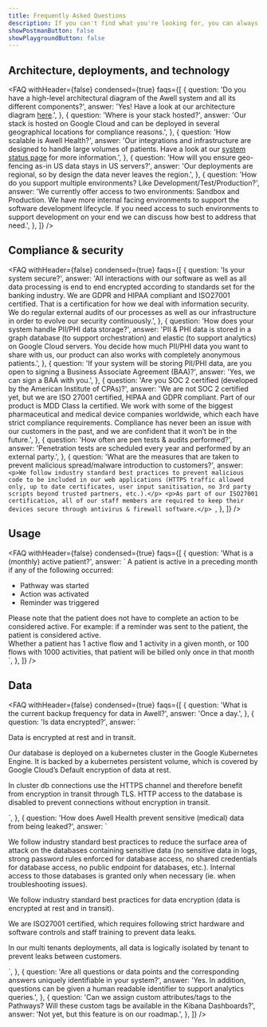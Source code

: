 ```yaml
---
title: Frequently Asked Questions
description: If you can't find what you're looking for, you can always send us a message over Intercom with your enquiry.
showPostmanButton: false
showPlaygroundButton: false
---
```


## Architecture, deployments, and technology

<FAQ
  withHeader={false}
  condensed={true}
  faqs={[
    {
      question:
        'Do you have a high-level architectural diagram of the Awell system and all its different components?',
      answer:
        '<span>Yes! Have a look at our architecture diagram <a href="https://res.cloudinary.com/da7x4rzl4/image/upload/v1659548875/Developer%20portal/Awell_Architecture_-_Full_-_Next.drawio.png" title="Awell Architecture Diagram" target="_blank">here</a>.</span>',
    },
    {
      question: 'Where is your stack hosted?',
      answer:
        'Our stack is hosted on Google Cloud and can be deployed in several geographical locations for compliance reasons.',
    },
    {
      question: 'How scalable is Awell Health?',
      answer:
        '<span>Our integrations and infrastructure are designed to handle large volumes of patients. Have a look at our <a href="/system-status">system status page</a> for more information.</span>',
    },
    {
      question:
        'How will you ensure geo-fencing as-in US data stays in US servers?',
      answer:
        'Our deployments are regional, so by design the data never leaves the region.',
    },
    {
      question:
        'How do you support multiple environments? Like Development/Test/Production?',
      answer:
        'We currently offer access to two environments: Sandbox and Production. We have more internal facing environments to support the software development lifecycle. If you need access to such environments to support development on your end we can discuss how best to address that need.',
    },
  ]}
/>

## Compliance & security

<FAQ
  withHeader={false}
  condensed={true}
  faqs={[
    {
      question: 'Is your system secure?',
      answer:
        'All interactions with our software as well as all data processing is end to end encrypted according to standards set for the banking industry. We are GDPR and HIPAA compliant and ISO27001 certified. That is a certification for how we deal with information security. We do regular external audits of our processes as well as our infrastructure in order to evolve our security continuously.',
    },
    {
      question: 'How does your system handle PII/PHI data storage?',
      answer:
        'PII & PHI data is stored in a graph database (to support orchestration) and elastic (to support analytics) on Google Cloud servers. You decide how much PII/PHI data you want to share with us, our product can also works with completely anonymous patients.',
    },
    {
      question:
        'If your system will be storing PII/PHI data, are you open to signing a Business Associate Agreement (BAA)?',
      answer: 'Yes, we can sign a BAA with you.',
    },
    {
      question:
        'Are you SOC 2 certified (developed by the American Institute of CPAs)?',
      answer:
        'We are not SOC 2 certified yet, but we are ISO 27001 certified, HIPAA and GDPR compliant. Part of our product is MDD Class Ia certified. We work with some of the biggest pharmaceutical and medical device companies worldwide, which each have strict compliance requirements. Compliance has never been an issue with our customers in the past, and we are confident that it won’t be in the future.',
    },
    {
      question: 'How often are pen tests & audits performed?',
      answer:
        'Penetration tests are scheduled every year and performed by an external party.',
    },
    {
      question:
        'What are the measures that are taken to prevent malicious spread/malware introduction to customers?',
      answer: `<p>We follow industry standard best practices to prevent malicious code to be included in our web applications (HTTPS traffic allowed only, up to date certificates, user input sanitisation, no 3rd party scripts beyond trusted partners, etc.).</p>
        <p>As part of our ISO27001 certification, all of our staff members are required to keep their devices secure through antivirus & firewall software.</p>
        `,
    },
  ]}
/>

## Usage

<FAQ
  withHeader={false}
  condensed={true}
  faqs={[
    {
      question: 'What is a (monthly) active patient?',
      answer: `
<span class='mb-4 inline-block'>A patient is active in a preceding month if any of the following occurred:</span>
‍
<ul>
<li>Pathway was started</li>
<li>Action was activated</li>
<li>Reminder was triggered</li>
</ul>

<div>
  Please note that the patient does not have to complete an action to be
  considered active. For example: if a reminder was sent to the patient, the
  patient is considered active.
</div>
<div class="mt-4">
  Whether a patient has 1 active flow and 1 activity in a given month, or 100
  flows with 1000 activities, that patient will be billed only once in that
  month
</div>
`, }, ]} />

## Data

<FAQ
  withHeader={false}
  condensed={true}
  faqs={[
    {
      question: 'What is the current backup frequency for data in Awell?',
      answer: 'Once a day.',
    },
    {
      question: 'Is data encrypted?',
      answer: `
<p>Data is encrypted at rest and in transit.</>
<p>Our database is deployed on a kubernetes cluster in the Google Kubernetes Engine. It is backed by a kubernetes persistent volume, which is covered by Google Cloud’s Default encryption of data at rest.</p>
<p>In cluster db connections use the HTTPS channel and therefore benefit from encryption in transit through TLS. HTTP access to the database is disabled to prevent connections without encryption in transit.</p>
  `,
    },
    {
      question:
        'How does Awell Health prevent sensitive (medical) data from being leaked?',
      answer: `
<p>We follow industry standard best practices to reduce the surface area of attack on the databases containing sensitive data (no sensitive data in logs, strong password rules enforced for database access, no shared credentials for database access, no public endpoint for databases, etc.). Internal access to those databases is granted only when necessary (ie. when troubleshooting issues).</p>
<p>We follow industry standard best practices for data encryption (data is encrypted at rest and in transit).</p>
<p>We are ISO27001 certified, which requires following strict hardware and software controls and staff training  to prevent data leaks.</p>
<p>In our multi tenants deployments, all data is logically isolated by tenant to prevent leaks between customers.</p>
      `,
    },
    {
      question:
        'Are all questions or data points and the corresponding answers uniquely identifiable in your system?',
      answer:
        'Yes. In addition, questions can be given a human readable identifier to support analytics queries.',
    },
    {
      question:
        'Can we assign custom attributes/tags to the Pathways? Will these custom tags be available in the Kibana Dashboards?',
      answer: 'Not yet, but this feature is on our roadmap.',
    },
  ]}
/>
